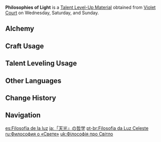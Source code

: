 {{Item Infobox
|id           = 104328
|image        = Item Philosophies of Light.png
|type         = Talent Level-Up Materials
|group2        = Talent Books
|invCategory  = Character Development Items
|group        = Light Books
|rarity       = 4
|description  = Light is the yearning of the land of thunder.<br />Though they must live forever on the earth, humanity will always reach for the light. Mortals will pursue and surpass, and they will never stop. A sealed eternity may, perhaps, look magnificent, but its essence is death.
|day1         = Wednesday
|day2         = Saturday
|day3         = Sunday
|source1      = Violet Court
|source2      = [[Crafting]]
}}
'''Philosophies of Light''' is a [[Talent Level-Up Material]] obtained from [[Violet Court]] on Wednesday, Saturday, and Sunday.

==Alchemy==
{{Recipe
|type = Crafting
|Guide to Light = 3
|Mora = 550
|sort = Guide to Light,Mora
}}

==Craft Usage==
{{Craft Usage}}

==Talent Leveling Usage==
{{Talent Leveling Usage}}

==Other Languages==
{{Other Languages
|en      = Philosophies of Light
|zhs     = 「天光」的哲学
|zhs_rm  = "Tiānguāng" de Zhéxué
|zht     = 「天光」的哲學
|zht_rm  = "Tiānguāng" de Zhéxué
|zh_tl   = Philosophy of "Daylight"
|ja      = 「天光」の哲学
|ja_rm   = "Tenkou" no Tetsugaku
|ja_tl   = Philosophy of "Daylight"
|ko      = 「천광」의 철학
|ko_rm   = "Cheongwang"-ui Cheolhak
|ko_tl   = Philosophy of "Sunlight"
|es      = Filosofía de la luz
|es_tl   = Philosophy of Light
|fr      = Philosophie de la lumière
|fr_tl   = Philosophy of Light
|ru      = Философия о «Свете»
|ru_tl   = 
|th      = Philosophies of Light
|vi      = Triết Học Của "Ánh Sáng"
|vi_tl   = 
|de      = Philosophie des „Lichts“
|de_tl   = Philosophy of "Light"
|id      = Philosophies of Light
|pt      = Filosofia da Luz Celeste
|pt_tl   = Philosophy of the Celestial Light
}}

==Change History==
{{Change History|2.0}}

==Navigation==
{{Development Item Navbox|type=Character Talent Materials}}

[[es:Filosofía de la luz]]
[[ja:「天光」の哲学]]
[[pt-br:Filosofia da Luz Celeste]]
[[ru:Философия о «Свете»]]
[[uk:Філософія про Світло]]